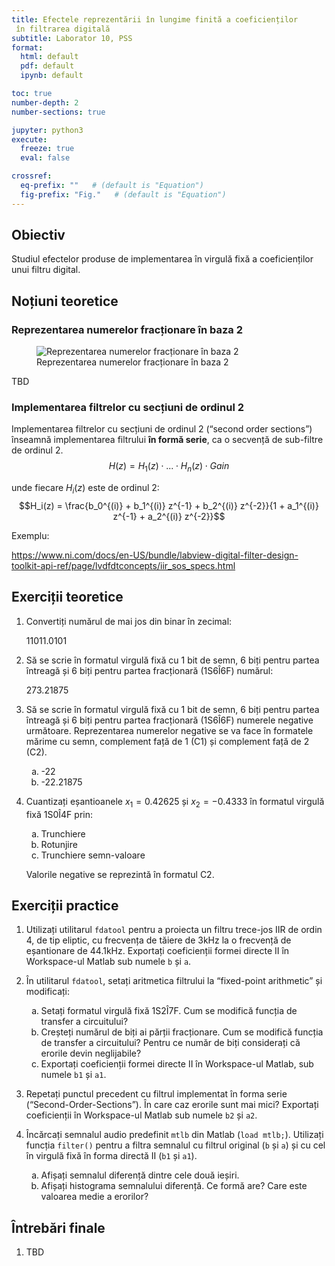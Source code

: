 ```yaml
---
title: Efectele reprezentării în lungime finită a coeficienților
 în filtrarea digitală
subtitle: Laborator 10, PSS
format:
  html: default
  pdf: default
  ipynb: default

toc: true
number-depth: 2
number-sections: true

jupyter: python3
execute:
  freeze: true
  eval: false

crossref:
  eq-prefix: ""   # (default is "Equation")
  fig-prefix: "Fig."   # (default is "Equation")
---
```


\newcommand*{\underuparrow}[1]{\ensuremath{\underset{\uparrow}{#1}}}

## Obiectiv

Studiul efectelor produse de implementarea în virgulă fixă a coeficienților
unui filtru digital.

## Noțiuni teoretice

### Reprezentarea numerelor fracționare în baza 2

![Reprezentarea numerelor fracționare în baza 2](img/L10_Binary.png)

TBD

### Implementarea filtrelor cu secțiuni de ordinul 2

Implementarea filtrelor cu secțiuni de ordinul 2 ("second order sections")
înseamnă implementarea filtrului **în formă serie**,
ca o secvență de sub-filtre de ordinul 2.
$$H(z) = H_1(z) \cdot ... \cdot H_n(z) \cdot Gain$$

unde fiecare $H_i(z)$ este de ordinul 2:
$$H_i(z) = \frac{b_0^{(i)} + b_1^{(i)} z^{-1} + b_2^{(i)} z^{-2}}{1 + a_1^{(i)} z^{-1} + a_2^{(i)} z^{-2}}$$

Exemplu:

[https://www.ni.com/docs/en-US/bundle/labview-digital-filter-design-toolkit-api-ref/page/lvdfdtconcepts/iir_sos_specs.html](https://www.ni.com/docs/en-US/bundle/labview-digital-filter-design-toolkit-api-ref/page/lvdfdtconcepts/iir_sos_specs.html)


## Exerciții teoretice
1. Convertiți numărul de mai jos din binar în zecimal:

    $11011.0101$

1. Să se scrie în formatul virgulă fixă cu 1 bit de semn, 6 biți pentru partea întreagă
și 6 biți pentru partea fracționară (1S6Î6F) numărul:

    $273.21875$

1. Să se scrie în formatul virgulă fixă cu 1 bit de semn, 6 biți pentru partea întreagă
și 6 biți pentru partea fracționară (1S6Î6F) numerele negative următoare.
Reprezentarea numerelor negative se va face în formatele mărime cu semn,
complement față de 1 (C1) și complement față de 2 (C2).
    a. -22
    b. -22.21875

1. Cuantizați eșantioanele $x_1 = 0.42625$ și $x_2 = -0.4333$
în formatul virgulă fixă 1S0Î4F prin:
    a. Trunchiere
    b. Rotunjire
    c. Trunchiere semn-valoare

    Valorile negative se reprezintă în formatul C2.


## Exerciții practice

1. Utilizați utilitarul `fdatool` pentru a proiecta un filtru trece-jos IIR
de ordin 4, de tip eliptic, cu frecvența de tăiere de 3kHz la
o frecvență de eșantionare de 44.1kHz. Exportați coeficienții
formei directe II în Workspace-ul Matlab sub numele `b` și `a`.

4. În utilitarul `fdatool`, setați aritmetica filtrului la
"fixed-point arithmetic" și modificați:
    a. Setați formatul virgulă fixă 1S2Î7F.
       Cum se modifică funcția de transfer a circuitului?
    b. Creșteți numărul de biți ai părții fracționare.
       Cum se modifică funcția de transfer a circuitului?
       Pentru ce număr de biți considerați că erorile devin neglijabile?
    c. Exportați coeficienții formei directe II
       în Workspace-ul Matlab, sub numele `b1` și `a1`.

5. Repetați punctul precedent cu filtrul implementat în forma serie
("Second-Order-Sections"). În care caz erorile sunt mai mici? Exportați
coeficienții în Workspace-ul Matlab sub numele `b2` și `a2`.

5. Încărcați semnalul audio predefinit `mtlb` din Matlab (`load mtlb;`).
Utilizați funcția `filter()` pentru a filtra semnalul cu
filtrul original (`b` și `a`) și cu cel în virgulă fixă în
forma directă II (`b1` și `a1`).
    a. Afișați semnalul diferență dintre cele două ieșiri.
    b. Afișați histograma semnalului diferență. Ce formă are? Care este
    valoarea medie a erorilor?

## Întrebări finale

1. TBD

